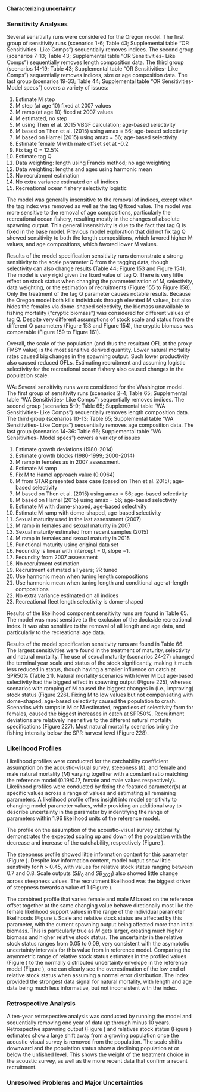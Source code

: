 #### Characterizing uncertainty
### Sensitivity Analyses

Several sensitivity runs were considered for the Oregon model. The first group of sensitivity runs (scenarios 1-6; Table 43; Supplemental table "OR Sensitivities- Like Comps") sequentially removes indices. The second group (scenarios 7-13; Table 43; Supplemental table "OR Sensitivities- Like Comps") sequentially removes length composition data. The third group (scenarios 14-19; Table 43; Supplemental table "OR Sensitivities- Like Comps") sequentially removes indices, size or age composition data. The last group (scenarios 19-33; Table 44; Supplemental table "OR Sensitivities- Model specs") covers a variety of issues: 

1. Estimate M step
2. M step (at age 10) fixed at 2007 values
3. M ramp (at age 10) fixed at 2007 values
4. M estimated, no step
5. M using Then et al. 2015 VBGF calculation; age-based selectivity
6. M based on Then et al. (2015) using amax = 56; age-based selectivity
7. M based on Hamel (2015) using amax = 56; age-based selectivity
8. Estimate female M with male offset set at -0.2
9. Fix tag Q = 12.5%
10. Estimate tag Q
11. Data weighting: length using Francis method; no age weighting
12. Data weighting: lengths and ages using harmonic mean
13. No recruitment estimation
14. No extra variance estimated on all indices 
15. Recreational ocean fishery selectivity logistic

The model was generally insensitive to the removal of indices, except when the tag index was removed as well as the tag Q fixed value. The model was more sensitive to the removal of age compositions, particularly the recreational ocean fishery, resulting mostly in the changes of absolute spawning output. This general insensitivity is due to the fact that tag Q is fixed in the base model. Previous model exploration that did not fix tag Q showed sensitivity to both the length compositions, which favored higher M values, and age compositions, which favored lower M values.

Results of the model specification sensitivity runs demonstrate a strong sensitivity to the scale parameter Q from the tagging data, though selectivity can also change results (Table 44; Figure 153 and Figure 154). The model is very rigid given the fixed value of tag Q. There is very little effect on stock status when changing the parameterization of M, selectivity, data weighting, or the estimation of recruitments (Figure 155 to Figure 158). Only the treatment of the tag Q parameter causes notable results. Because the Oregon model both kills individuals through elevated M values, but also hides the females via dome-shaped selectivity, the biomass unavailable to fishing mortality ("cryptic biomass") was considered for different values of tag Q. Despite very different assumptions of stock scale and status from the different Q parameters (Figure 153 and Figure 154), the cryptic biomass was comparable (Figure 159 to Figure 161). 

Overall, the scale of the population (and thus the resultant OFL at the proxy FMSY value) is the most sensitive derived quantity. Lower natural mortality rates caused big changes in the spawning output. Such lower productivity also caused reduced OFLs. Estimating recruitment and assuming logistic selectivity for the recreational ocean fishery also caused changes in the population scale.

WA:
Several sensitivity runs were considered for the Washington model. The first group of sensitivity runs (scenarios 2-4; Table 65; Supplemental table "WA Sensitivities- Like Comps") sequentially removes indices. The second group (scenarios 5-9; Table 65; Supplemental table "WA Sensitivities- Like Comps") sequentially removes length composition data. The third group (scenarios 10-13; Table 65; Supplemental table "WA Sensitivities- Like Comps") sequentially removes age composition data. The last group (scenarios 14-36: Table 66; Supplemental table "WA Sensitivities- Model specs") covers a variety of issues

1. Estimate growth deviations (1980-2014)
2. Estimate growth blocks (1980-1999; 2000-2014)
3. M ramp in females as in 2007 assessment.
4. Estimate M ramp
5. Fix M to Hamel approach value (0.0964)
6. M from STAR presented base case (based on Then et al. 2015); age-based selectivity
7. M based on Then et al. (2015) using amax = 56; age-based selectivity
8. M based on Hamel (2015) using amax = 56; age-based selectivity
9. Estimate M with dome-shaped, age-based selectivity
10. Estimate M ramp with dome-shaped, age-based selectivity
11. Sexual maturity used in the last assessment (2007)
12. M ramp in females and sexual maturity in 2007
13. Sexual maturity estimated from recent samples (2015)
14. M ramp in females and sexual maturity in 2015
15. Functional maturity using original data set
16. Fecundity is linear with intercept = 0, slope =1.
17. Fecundity from 2007 assessment
18. No recruitment estimation
19. Recruitment estimated all years; ?R tuned
20. Use harmonic mean when tuning length compositions
21. Use harmonic mean when tuning length and conditional age-at-length compositions
22. No extra variance estimated on all indices 
23. Recreational fleet length selectivity is dome-shaped 

Results of the likelihood component sensitivity runs are found in Table 65. The model was most sensitive to the exclusion of the dockside recreational index. It was also sensitive to the removal of all length and age data, and particularly to the recreational age data. 

Results of the model specification sensitivity runs are found in Table 66. The largest sensitivities were found in the treatment of maturity, selectivity and natural mortality. The use of sexual maturity (scenarios 24-27) changed the terminal year scale and status of the stock significantly, making it much less reduced in status, though having a smaller influence on catch at SPR50% (Table 21). Natural mortality scenarios with lower M but age-based selectivity had the biggest effect in spawning output (Figure 225), whereas scenarios with ramping of M caused the biggest changes in (i.e., improving) stock status (Figure 226). Fixing M to low values but not compensating with dome-shaped, age-based selectivity caused the population to crash. Scenarios with ramps in M or M estimated, regardless of selectivity form for females, caused the biggest increases in catch at SPR50%. Recruitment deviations are relatively insensitive to the different natural mortality specifications (Figure 227). Most natural mortality scenarios bring the fishing intensity below the SPR harvest level (Figure 228). 


### Likelihood Profiles
Likelihood profiles were conducted for the catchability coefficient assumption on the acoustic-visual survey, steepness ($h$), and female and male natural mortality ($M$) varying together with a constant ratio matching the reference model (0.19/0.17, female and male values respectively). Likelihood profiles were conducted by fixing the featured parameter(s) at specific values across a range of values and estimating all remaining parameters. A likelihood profile offers insight into model sensitivity to changing model parameter values, while providing an additional way to describe uncertainty in the parameter by indentifying the range of parameters within 1.96 likelihood units of the reference model.

The profile on the assumption of the acoustic-visual survey catchaility demonstrates the expected scaling up and down of the population with the decrease and increase of the catchability, respectively (Figure \ref{fig:steepness-profile-combo}).  

The steepness profile showed little information content for this parameter (Figure \ref{fig:steepness-profile-combo}). Despite low information content, model output show little senstivity for $h$ > 0.45, with values for relative stock status ranging between 0.7 and 0.8. Scale outputs ($SB_0$ and $SB_2021$) also showed little change across steepness values. The recruitment likelihood was the biggest driver of steepness towards a value of 1 (Figure \ref{fig:steepness-profile-combo}). 

 The combined profile that varies female and male $M$ based on the reference offset together at the same changing value behave diretionally most like the female likelihood support values in the range of the individual parameter likelihoods (Figure \ref{fig:M-multiprofile-combo}). Scale and relative stock status are affected by this parameter, with the current spawning output being affected more than initial biomass. This is particularly true as $M$ gets larger, creating much higher biomass and higher relative stock status. The uncertainty in the relative stock status ranges from 0.05 to 0.09, very consistent with the asymptotic uncertainty intervals for this value from in reference model. Comparing the asymmetric range of relative stock status estimates in the profiled values (Figure \ref{fig:M-multiprofile-Bratio}) to the normally distributed uncertainty envelope in the reference model (Figure \ref{fig:depl}), one can clearly see the overestimation of the low end of relative stock status when assuming a normal error distribution. The index provided the strongest data signal for natural mortality, with length and age data being much less informative, but not inconsistent with the index.



### Retrospective Analysis

A ten-year retrospective analysis was conducted by running the model and sequentially removing one year of data up through minus 10 years. Retrospective spawning output (Figure \ref{fig:retro-ssb}) and relatives stock status (Figure \ref{fig:retro-depl}) estimates show a large shift away from a growing population once the acoustic-visual survey is removed from the population. The scale shifts downward and the population status show a declining population at or below the unfished level. This shows the weight of the treatment choice in the acoustic survey, as well as the more recent data that confirm a recent recruitment.


\begin{longtable}[t]{llll}
\caption{\label{tab:RetroMohnsrho}The magnitude of retrospective pattern (Mohn's rho; Mohn, 1999) given the removal of ten years of data for fishing intensity (\emph{F}), fraction unfished (Figure \ref{fig:RetroFractionunfished}),  recruitment, and spawning stock biomass (\emph{SSB}; Figure \ref{fig:RetroSsb}). Columns are a derivation of Mohn's rho (Hurtado-Ferro et al. 2015) used by the Alaska Fisheries Science Center (AFSC), as originally described in Mohn (1999), and a derivation of Mohn's rho (Woods Hole Mohn's rho; Legault 2009) used by the Northeast Fisheries Science Center (NEFSC).}\\
\toprule
Quantity & AFSC & Mohn & NEFSC\\
\midrule
\emph{F} & 1.733824 & 17.33824 & 4.591969\\
Fraction unfished & -0.4494829 & -4.494829 & -0.4856366\\
Recruitment & -0.5536441 & -5.536441 & -2.727355\\
\emph{SSB} & -0.6081382 & -6.081382 & -3.459641\\
\bottomrule
\end{longtable}

### Unresolved Problems and Major Uncertainties
